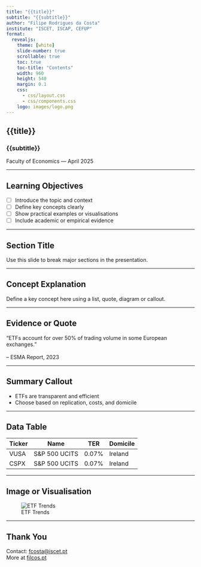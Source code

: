 ```yaml
---
title: "{{title}}"
subtitle: "{{subtitle}}"
author: "Filipe Rodrigues da Costa"
institute: "ISCET, ISCAP, CEFUP"
format:
  revealjs:
    theme: [white]
    slide-number: true
    scrollable: true
    toc: true
    toc-title: "Contents"
    width: 960
    height: 540
    margin: 0.1
    css: 
      - css/layout.css
      - css/components.css
    logo: images/logo.png
---
```


<!-- Cover Slide -->
<section class="cover-slide">
  <h2>{{title}}</h2>
  <h3>{{subtitle}}</h3>
  <p>Faculty of Economics — April 2025</p>
</section>

---

## Learning Objectives

- ☐ Introduce the topic and context  
- ☐ Define key concepts clearly  
- ☐ Show practical examples or visualisations  
- ☐ Include academic or empirical evidence  

---

## Section Title {.section-slide}

Use this slide to break major sections in the presentation.

---

## Concept Explanation

Define a key concept here using a list, quote, diagram or callout.

---

## Evidence or Quote

<div class="quote-box">
  “ETFs account for over 50% of trading volume in some European exchanges.”  
  <br>– ESMA Report, 2023
</div>

---

## Summary Callout

::: {.summary}
- ETFs are transparent and efficient  
- Choose based on replication, costs, and domicile  
:::

---

## Data Table

| Ticker | Name           | TER    | Domicile |
|--------|----------------|--------|----------|
| VUSA   | S&P 500 UCITS  | 0.07%  | Ireland  |
| CSPX   | S&P 500 UCITS  | 0.07%  | Ireland  |

---

## Image or Visualisation

![ETF Trends](images/etf-trends.png)

---

## Thank You

Contact: [fcosta@iscet.pt](mailto:fcosta@iscet.pt)  
More at [filcos.pt](https://filcos.pt)
